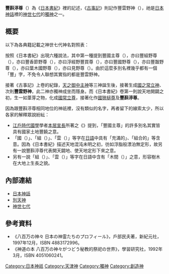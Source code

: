 '''豐斟渟尊'''（{{lang|ja|とよくむぬ の みこと}}）為《[[日本書紀|日本書紀]]》裡的記述，《[[古事記|古事記]]》則記作豐雲野神（{{lang|ja|とよくもの の かみ}}），祂是[[日本神話|日本神話]]裡的[[神世七代|神世七代]]的[[獨神|獨神]]之一。

== 概要 ==
以下為各典籍記載之神世七代神名對照表：

{{神世七代對照表}}

按照《日本書紀》出現六種說法，其中第一種提到豐國主尊（{{lang|ja|とよくにぬし の みこと}}），亦曰豐組野尊（{{lang|ja|とよくむの の みこと}}），亦曰豐香節野尊（{{lang|ja|とよかぶの の みこと}}），亦曰浮經野豐買尊（{{lang|ja|うきふののとよかひ の みこと}}），亦曰豐國野尊（{{lang|ja|とよくにの の みこと}}），亦曰豐齧野尊（{{lang|ja|とよくひの の みこと}}），亦曰葉木國野尊（{{lang|ja|はこくにの の みこと}}），亦曰見野尊（{{lang|ja|みの の みこと}}）。由於這麼多別名裡幾乎都有一個「豐」字，不免令人聯想其實指的都是豐雲野神。

接著《古事記》上卷的紀錄，[[天之御中主神|天之御中主神]]等三神誕生後，接著生成[[國之常立神|國之常立神]]、次則'''豐雲野神'''，此二神亦獨神成坐而隱身。而《日本書紀》卷第一則說天地開闢之初，生一如葦芽之物，化成[[國之常立神|國常立尊]]，接著化作[[國狹槌尊|國狹槌尊]]及'''豐斟渟尊'''。

因為跟豐斟渟尊相同地位的神祇裡，沒有類似的名字，再者留下的線索太少，所以各家的解釋眾說紛紜：
* [[江戶時代|江戶時代]][[日本國學|國學]]學者[[本居宣長|本居宣長]]所著之《{{link-ja|古事記傳|古事記伝}}》提到，「豐國主尊」的許多別名其實皆具有國家土地豐饒之意。
* 「國（{{lang|ja|くに}}）」、「組（{{lang|ja|くみ}}）」、「雲（{{lang|ja|くも}}）」等字在[[日語|日語]]中具有「充滿的」、「組合的」等含意。因為《日本書紀》描述天地混沌未明之初，彷如浮脂般漂泊無定形，故另有一說豐斟渟尊代表開天闢地、使天地定形下來之意。
* 另有一說「組（{{lang|ja|くみ}}）」、「雲（{{lang|ja|くも}}）」等字在日語中含有「木間（{{lang|ja|こま}}）」之意，形容樹木在大地上生長之貌。

== 內部連結 ==
* [[日本神話|日本神話]]
* [[別天神|別天神]]
* [[神世七代|神世七代]]

== 參考資料 ==
* 《八百万の神々 日本の神霊たちのプロフィール》，戶部民夫著，新紀元社，1997年12月，ISBN 4883172996。
* 《神道の本 八百万の神々がつどう秘教的祭祀の世界》，學習研究社，1992年3月，ISBN 4051060241。
{{reflist}}

[[Category:日本神祇|Category:日本神祇]]
[[Category:天津神|Category:天津神]]
[[Category:獨神|Category:獨神]]
[[Category:創造神|Category:創造神]]